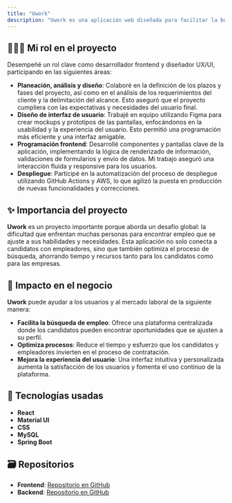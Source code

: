 ```yaml
---
title: "Uwork"
description: "Uwork es una aplicación web diseñada para facilitar la búsqueda de empleo, conectando a las personas con oportunidades laborales que se ajusten a sus habilidades, competencias y necesidades. Esta plataforma busca simplificar el proceso de búsqueda de trabajo, ofreciendo una experiencia intuitiva y personalizada tanto para candidatos como para empleadores."
---
```


## 🙋🏻‍♂️ Mi rol en el proyecto

Desempeñé un rol clave como desarrollador frontend y diseñador UX/UI, participando en las siguientes áreas:

- **Planeación, análisis y diseño**: Colaboré en la definición de los plazos y fases del proyecto, así como en el análisis de los requerimientos del cliente y la delimitación del alcance. Esto aseguró que el proyecto cumpliera con las expectativas y necesidades del usuario final.
- **Diseño de interfaz de usuario**: Trabajé en equipo utilizando Figma para crear mockups y prototipos de las pantallas, enfocándonos en la usabilidad y la experiencia del usuario. Esto permitió una programación más eficiente y una interfaz amigable.
- **Programación frontend**: Desarrollé componentes y pantallas clave de la aplicación, implementando la lógica de renderizado de información, validaciones de formularios y envío de datos. Mi trabajo aseguró una interacción fluida y responsive para los usuarios.
- **Despliegue**: Participé en la automatización del proceso de despliegue utilizando GitHub Actions y AWS, lo que agilizó la puesta en producción de nuevas funcionalidades y correcciones.

## ✨ Importancia del proyecto

**Uwork** es un proyecto importante porque aborda un desafío global: la dificultad que enfrentan muchas personas para encontrar empleo que se ajuste a sus habilidades y necesidades. Esta aplicación no solo conecta a candidatos con empleadores, sino que también optimiza el proceso de búsqueda, ahorrando tiempo y recursos tanto para los candidatos como para las empresas.

## 🎇 Impacto en el negocio

**Uwork** puede ayudar a los usuarios y al mercado laboral de la siguiente manera:

- **Facilita la búsqueda de empleo**: Ofrece una plataforma centralizada donde los candidatos pueden encontrar oportunidades que se ajusten a su perfil.
- **Optimiza procesos**: Reduce el tiempo y esfuerzo que los candidatos y empleadores invierten en el proceso de contratación.
- **Mejora la experiencia del usuario**: Una interfaz intuitiva y personalizada aumenta la satisfacción de los usuarios y fomenta el uso continuo de la plataforma.

## 🤖 Tecnologías usadas

- **React**
- **Material UI**
- **CSS**
- **MySQL**
- **Spring Boot**

## 🗃️ Repositorios

- **Frontend**: [Repositorio en GitHub](https://github.com/dan8a112/u-work-frontend)
- **Backend**: [Repositorio en GitHub](https://github.com/SebastianHernandez69/u-work-backend)